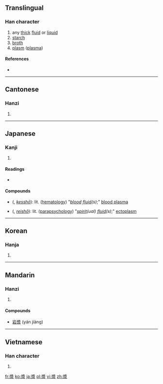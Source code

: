 {{also|浆}}
==Translingual==

===Han character===
{{Han char|rn=85|rad=水|as=11|sn=15|four=2723<sub>2</sub>|canj=女戈水 (VIE)}}

# any [[thick]] [[fluid]] or [[liquid]]
# [[starch]]
# [[broth]]
# [[plasm]] ([[plasma]])

====References====
* {{Han ref|kx=0648.070|dkj=18185|dj=1058.030|hdz=31712.050|uh=6F3F|ud=28479|bh=BCDF|bd=48351}}

----

==Cantonese==

===Hanzi===
{{yue-hanzi|jyut=|y=jeung1|sim=浆}}

# {{defn|lang=yue|sort=水11}}

----

==Japanese==
===Kanji===
{{ja-kanji|grade=|rs=水11}}

# {{defn|lang=ja|sort=水11}}

====Readings====
* {{ja-readings|on=[[しょう]] (shō)|kun=[[こんず]] (konzu)}}

====Compounds====
* {{l|ja|血漿}} ({{l|ja|けっしょう}}, ''[[kesshō]]''): lit. ([[hematology]]) "''[[blood]] [[fluid]](s)'';" [[blood plasma]]
* {{l|ja|霊漿}} ({{l|ja|れいしょう}}, ''[[reishō]]''): lit. ([[parapsychology]]) "''[[spirit]](ual) [[fluid]](s)'';" [[ectoplasm]]

----

==Korean==

===Hanja===
{{ko-hanja|hangeul=장|eumhun=|rv=jang|mr=chang|y=cang}}

# {{defn|lang=ko|sort=水11}}

----

==Mandarin==

===Hanzi===
{{cmn-hanzi|sim=浆|pin=[[jiāng]] ([[jiang1]]), [[jiàng]] ([[jiang4]])|wg=chiang<sup>1</sup>, chiang<sup>4</sup>}}

# {{defn|lang=cmn|sort=水11}}

====Compounds====
* [[岩漿]] (yán jiàng)

----

==Vietnamese==

===Han character===
{{vi-hantu|[[tương]]|rs=水11}}

# {{defn|lang=vi|sort=水11}}

[[fr:漿]]
[[ko:漿]]
[[ja:漿]]
[[pl:漿]]
[[vi:漿]]
[[zh:漿]]